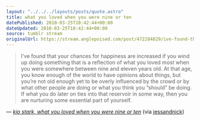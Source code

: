 ```yaml
---
layout: "../../../layouts/posts/quote.astro"
title: what you loved when you were nine or ten
datePublished: 2010-03-25T10:42:44+00:00
dateUpdated: 2010-03-25T10:42:44+00:00
source: tumblr stream
originalUrl: https://stream.anglepoised.com/post/472284829/ive-found-that-your-chances-for-happiness-are
---
```


> I’ve found that your chances for happiness are increased if you wind up doing something that is a reflection of what you loved most when you were somewhere between nine and eleven years old. At that age, you know enough of the world to have opinions about things, but you’re not old enough yet to be overly influenced by the crowd or by what other people are doing or what you think you “should” be doing. If what you do later on ties into that reservoir in some way, then you are nurturing some essential part of yourself.

— <cite>[kio stark, _what you loved when you were nine or ten_](https://fencedlot.wordpress.com/2010/03/24/what-you-loved-when-you-were-nine-or-ten/)</cite> (via <a href="http://tumblr.nickandjess.co.uk/">jessandnick</a>)
